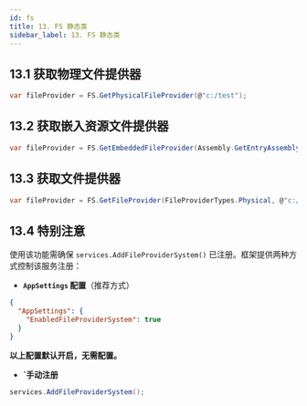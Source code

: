 ```yaml
---
id: fs
title: 13. FS 静态类
sidebar_label: 13. FS 静态类
---
```


## 13.1 获取物理文件提供器

```cs
var fileProvider = FS.GetPhysicalFileProvider(@"c:/test");
```

## 13.2 获取嵌入资源文件提供器

```cs
var fileProvider = FS.GetEmbeddedFileProvider(Assembly.GetEntryAssembly());
```

## 13.3 获取文件提供器

```cs
var fileProvider = FS.GetFileProvider(FileProviderTypes.Physical, @"c:/test");
```

## 13.4 特别注意

使用该功能需确保 `services.AddFileProviderSystem()` 已注册。框架提供两种方式控制该服务注册：

- **`AppSettings` 配置**（推荐方式）

```json
{
  "AppSettings": {
    "EnabledFileProviderSystem": true
  }
}
```

**以上配置默认开启，无需配置。**

- **`手动注册**

```cs
services.AddFileProviderSystem();
```
